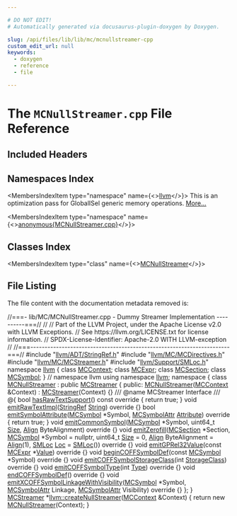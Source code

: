 ```yaml
---

# DO NOT EDIT!
# Automatically generated via docusaurus-plugin-doxygen by Doxygen.

slug: /api/files/lib/lib/mc/mcnullstreamer-cpp
custom_edit_url: null
keywords:
  - doxygen
  - reference
  - file

---
```





# The `MCNullStreamer.cpp` File Reference

<DoxygenPage pluginConfig={pluginConfig}>



## Included Headers

<IncludesList>
<IncludesListItem
  filePath="llvm/ADT/StringRef.h"
  permalink="/docs/api/files/include/include/llvm/include/llvm/adt/stringref-h"
  isLocal="true" />
<IncludesListItem
  filePath="llvm/MC/MCDirectives.h"
  permalink="/docs/api/files/include/include/llvm/include/llvm/mc/mcdirectives-h"
  isLocal="true" />
<IncludesListItem
  filePath="llvm/MC/MCStreamer.h"
  permalink="/docs/api/files/include/include/llvm/include/llvm/mc/mcstreamer-h"
  isLocal="true" />
<IncludesListItem
  filePath="llvm/Support/SMLoc.h"
  permalink="/docs/api/files/include/include/llvm/include/llvm/support/smloc-h"
  isLocal="true" />
</IncludesList>

## Namespaces Index

<MembersIndex>

<MembersIndexItem
  type="namespace"
  name={<><a href="/docs/api/namespaces/llvm">llvm</a></>}>
This is an optimization pass for GlobalISel generic memory operations. <a href="/docs/api/namespaces/llvm/#details">More...</a>
</MembersIndexItem>

<MembersIndexItem
  type="namespace"
  name={<><a href="/docs/api/namespaces/anonymous-mcnullstreamer-cpp-">anonymous&#123;MCNullStreamer.cpp&#125;</a></>}>
</MembersIndexItem>

</MembersIndex>

## Classes Index

<MembersIndex>

<MembersIndexItem
  type="class"
  name={<><a href="/docs/api/classes/anonymous-namespace-mcnullstreamer-cpp-/mcnullstreamer">MCNullStreamer</a></>}>
</MembersIndexItem>

</MembersIndex>


## File Listing

The file content with the documentation metadata removed is:

<ProgramListing>

<Link id="l00001" /><CodeLine lineNumber="1"><Highlight kind="comment">//===- lib/MC/MCNullStreamer.cpp - Dummy Streamer Implementation ----------===//</Highlight><Highlight kind="normal"></Highlight></CodeLine>
<Link id="l00002" /><CodeLine lineNumber="2"><Highlight kind="normal"></Highlight><Highlight kind="comment">//</Highlight><Highlight kind="normal"></Highlight></CodeLine>
<Link id="l00003" /><CodeLine lineNumber="3"><Highlight kind="normal"></Highlight><Highlight kind="comment">// Part of the LLVM Project, under the Apache License v2.0 with LLVM Exceptions.</Highlight><Highlight kind="normal"></Highlight></CodeLine>
<Link id="l00004" /><CodeLine lineNumber="4"><Highlight kind="normal"></Highlight><Highlight kind="comment">// See https://llvm.org/LICENSE.txt for license information.</Highlight><Highlight kind="normal"></Highlight></CodeLine>
<Link id="l00005" /><CodeLine lineNumber="5"><Highlight kind="normal"></Highlight><Highlight kind="comment">// SPDX-License-Identifier: Apache-2.0 WITH LLVM-exception</Highlight><Highlight kind="normal"></Highlight></CodeLine>
<Link id="l00006" /><CodeLine lineNumber="6"><Highlight kind="normal"></Highlight><Highlight kind="comment">//</Highlight><Highlight kind="normal"></Highlight></CodeLine>
<Link id="l00007" /><CodeLine lineNumber="7"><Highlight kind="normal"></Highlight><Highlight kind="comment">//===----------------------------------------------------------------------===//</Highlight><Highlight kind="normal"></Highlight></CodeLine>
<Link id="l00008" /><CodeLine lineNumber="8"><Highlight kind="normal"></Highlight></CodeLine>
<Link id="l00009" /><CodeLine lineNumber="9"><Highlight kind="normal"></Highlight><Highlight kind="preprocessor">#include &quot;<a href="/docs/api/files/include/include/llvm/include/llvm/adt/stringref-h">llvm/ADT/StringRef.h</a>&quot;</Highlight><Highlight kind="normal"></Highlight></CodeLine>
<Link id="l00010" /><CodeLine lineNumber="10"><Highlight kind="normal"></Highlight><Highlight kind="preprocessor">#include &quot;<a href="/docs/api/files/include/include/llvm/include/llvm/mc/mcdirectives-h">llvm/MC/MCDirectives.h</a>&quot;</Highlight><Highlight kind="normal"></Highlight></CodeLine>
<Link id="l00011" /><CodeLine lineNumber="11"><Highlight kind="normal"></Highlight><Highlight kind="preprocessor">#include &quot;<a href="/docs/api/files/include/include/llvm/include/llvm/mc/mcstreamer-h">llvm/MC/MCStreamer.h</a>&quot;</Highlight><Highlight kind="normal"></Highlight></CodeLine>
<Link id="l00012" /><CodeLine lineNumber="12"><Highlight kind="normal"></Highlight><Highlight kind="preprocessor">#include &quot;<a href="/docs/api/files/include/include/llvm/include/llvm/support/smloc-h">llvm/Support/SMLoc.h</a>&quot;</Highlight><Highlight kind="normal"></Highlight></CodeLine>
<Link id="l00013" /><CodeLine lineNumber="13"><Highlight kind="normal"></Highlight><Highlight kind="keyword">namespace </Highlight><Highlight kind="normal"><a href="/docs/api/namespaces/llvm">llvm</a> &#123;</Highlight></CodeLine>
<Link id="l00014" /><CodeLine lineNumber="14"><Highlight kind="normal"></Highlight><Highlight kind="keyword">class </Highlight><Highlight kind="normal"><a href="/docs/api/classes/llvm/mccontext">MCContext</a>;</Highlight></CodeLine>
<Link id="l00015" /><CodeLine lineNumber="15"><Highlight kind="normal"></Highlight><Highlight kind="keyword">class </Highlight><Highlight kind="normal"><a href="/docs/api/classes/llvm/mcexpr">MCExpr</a>;</Highlight></CodeLine>
<Link id="l00016" /><CodeLine lineNumber="16"><Highlight kind="normal"></Highlight><Highlight kind="keyword">class </Highlight><Highlight kind="normal"><a href="/docs/api/classes/llvm/mcsection">MCSection</a>;</Highlight></CodeLine>
<Link id="l00017" /><CodeLine lineNumber="17"><Highlight kind="normal"></Highlight><Highlight kind="keyword">class </Highlight><Highlight kind="normal"><a href="/docs/api/classes/llvm/mcsymbol">MCSymbol</a>;</Highlight></CodeLine>
<Link id="l00018" /><CodeLine lineNumber="18"><Highlight kind="normal">&#125; </Highlight><Highlight kind="comment">// namespace llvm</Highlight><Highlight kind="normal"></Highlight></CodeLine>
<Link id="l00019" /><CodeLine lineNumber="19"><Highlight kind="normal"></Highlight></CodeLine>
<Link id="l00020" /><CodeLine lineNumber="20"><Highlight kind="normal"></Highlight><Highlight kind="keyword">using namespace </Highlight><Highlight kind="normal"><a href="/docs/api/namespaces/llvm">llvm</a>;</Highlight></CodeLine>
<Link id="l00021" /><CodeLine lineNumber="21"><Highlight kind="normal"></Highlight></CodeLine>
<Link id="l00022" /><CodeLine lineNumber="22" lineLink="/docs/api/namespaces/anonymous-mcnullstreamer-cpp-"><Highlight kind="normal"></Highlight><Highlight kind="keyword">namespace </Highlight><Highlight kind="normal">&#123;</Highlight></CodeLine>
<Link id="l00023" /><CodeLine lineNumber="23"><Highlight kind="normal"></Highlight></CodeLine>
<Link id="l00024" /><CodeLine lineNumber="24" lineLink="/docs/api/classes/anonymous-namespace-mcnullstreamer-cpp-/mcnullstreamer"><Highlight kind="normal">  </Highlight><Highlight kind="keyword">class </Highlight><Highlight kind="normal"><a href="/docs/api/classes/anonymous-namespace-mcnullstreamer-cpp-/mcnullstreamer/#a84912b5a6e0a8871b250fec836c3a618">MCNullStreamer</a> : </Highlight><Highlight kind="keyword">public</Highlight><Highlight kind="normal"> <a href="/docs/api/classes/llvm/mcstreamer/#a91d427d805fbdbcddd4d6381bee35ba6">MCStreamer</a> &#123;</Highlight></CodeLine>
<Link id="l00025" /><CodeLine lineNumber="25"><Highlight kind="normal">  </Highlight><Highlight kind="keyword">public</Highlight><Highlight kind="normal">:</Highlight></CodeLine>
<Link id="l00026" /><CodeLine lineNumber="26" lineLink="/docs/api/classes/anonymous-namespace-mcnullstreamer-cpp-/mcnullstreamer/#a84912b5a6e0a8871b250fec836c3a618"><Highlight kind="normal">    <a href="/docs/api/classes/anonymous-namespace-mcnullstreamer-cpp-/mcnullstreamer/#a84912b5a6e0a8871b250fec836c3a618">MCNullStreamer</a>(<a href="/docs/api/classes/llvm/mccontext">MCContext</a> &amp;Context) : <a href="/docs/api/classes/llvm/mcstreamer/#a91d427d805fbdbcddd4d6381bee35ba6">MCStreamer</a>(Context) &#123;&#125;</Highlight></CodeLine>
<Link id="l00027" /><CodeLine lineNumber="27"><Highlight kind="normal"></Highlight><Highlight kind="comment"></Highlight></CodeLine>
<Link id="l00028" /><CodeLine lineNumber="28"><Highlight kind="comment">    /// @name MCStreamer Interface</Highlight></CodeLine>
<Link id="l00029" /><CodeLine lineNumber="29"><Highlight kind="comment">    /// @&#123;</Highlight><Highlight kind="normal"></Highlight></CodeLine>
<Link id="l00030" /><CodeLine lineNumber="30"><Highlight kind="normal"></Highlight></CodeLine>
<Link id="l00031" /><CodeLine lineNumber="31" lineLink="/docs/api/classes/anonymous-namespace-mcnullstreamer-cpp-/mcnullstreamer/#a8885d11e823a815894aba602ef8cf6e5"><Highlight kind="normal">    </Highlight><Highlight kind="keywordtype">bool</Highlight><Highlight kind="normal"> <a href="/docs/api/classes/anonymous-namespace-mcnullstreamer-cpp-/mcnullstreamer/#a8885d11e823a815894aba602ef8cf6e5">hasRawTextSupport</a>()</Highlight><Highlight kind="keyword"> const override </Highlight><Highlight kind="normal">&#123; </Highlight><Highlight kind="keywordflow">return</Highlight><Highlight kind="normal"> </Highlight><Highlight kind="keyword">true</Highlight><Highlight kind="normal">; &#125;</Highlight></CodeLine>
<Link id="l00032" /><CodeLine lineNumber="32" lineLink="/docs/api/classes/anonymous-namespace-mcnullstreamer-cpp-/mcnullstreamer/#ae4b88fe1344f93b81e844c35208789ab"><Highlight kind="normal">    </Highlight><Highlight kind="keywordtype">void</Highlight><Highlight kind="normal"> <a href="/docs/api/classes/anonymous-namespace-mcnullstreamer-cpp-/mcnullstreamer/#ae4b88fe1344f93b81e844c35208789ab">emitRawTextImpl</a>(<a href="/docs/api/classes/llvm/stringref">StringRef</a> <a href="/docs/api/namespaces/llvm/#ac226f3d2b9ca090171a8e0a8cb92c343a27118326006d3829667a400ad23d5d98">String</a>)</Highlight><Highlight kind="keyword"> override </Highlight><Highlight kind="normal">&#123;&#125;</Highlight></CodeLine>
<Link id="l00033" /><CodeLine lineNumber="33"><Highlight kind="normal"></Highlight></CodeLine>
<Link id="l00034" /><CodeLine lineNumber="34" lineLink="/docs/api/classes/anonymous-namespace-mcnullstreamer-cpp-/mcnullstreamer/#ad8e27c0b4a1c8dfed8fd6bc4d480caba"><Highlight kind="normal">    </Highlight><Highlight kind="keywordtype">bool</Highlight><Highlight kind="normal"> <a href="/docs/api/classes/anonymous-namespace-mcnullstreamer-cpp-/mcnullstreamer/#ad8e27c0b4a1c8dfed8fd6bc4d480caba">emitSymbolAttribute</a>(<a href="/docs/api/classes/llvm/mcsymbol">MCSymbol</a> &#42;Symbol,</Highlight></CodeLine>
<Link id="l00035" /><CodeLine lineNumber="35"><Highlight kind="normal">                             <a href="/docs/api/namespaces/llvm/#af74c787f7a33e251485729416d260243">MCSymbolAttr</a> <a href="/docs/api/classes/llvm/attribute">Attribute</a>)</Highlight><Highlight kind="keyword"> override </Highlight><Highlight kind="normal">&#123;</Highlight></CodeLine>
<Link id="l00036" /><CodeLine lineNumber="36"><Highlight kind="normal">      </Highlight><Highlight kind="keywordflow">return</Highlight><Highlight kind="normal"> </Highlight><Highlight kind="keyword">true</Highlight><Highlight kind="normal">;</Highlight></CodeLine>
<Link id="l00037" /><CodeLine lineNumber="37"><Highlight kind="normal">    &#125;</Highlight></CodeLine>
<Link id="l00038" /><CodeLine lineNumber="38"><Highlight kind="normal"></Highlight></CodeLine>
<Link id="l00039" /><CodeLine lineNumber="39" lineLink="/docs/api/classes/anonymous-namespace-mcnullstreamer-cpp-/mcnullstreamer/#a6f98cb95389edbaf12311a1879b2a77b"><Highlight kind="normal">    </Highlight><Highlight kind="keywordtype">void</Highlight><Highlight kind="normal"> <a href="/docs/api/classes/anonymous-namespace-mcnullstreamer-cpp-/mcnullstreamer/#a6f98cb95389edbaf12311a1879b2a77b">emitCommonSymbol</a>(<a href="/docs/api/classes/llvm/mcsymbol">MCSymbol</a> &#42;Symbol, uint64&#95;t <a href="/docs/api/files/lib/lib/analysis/inlineorder-cpp/#a7ee6f0cb51c3b9056199e9a0001fe8c3a6f6cb72d544962fa333e2e34ce64f719">Size</a>,</Highlight></CodeLine>
<Link id="l00040" /><CodeLine lineNumber="40"><Highlight kind="normal">                          <a href="/docs/api/structs/llvm/align">Align</a> ByteAlignment)</Highlight><Highlight kind="keyword"> override </Highlight><Highlight kind="normal">&#123;&#125;</Highlight></CodeLine>
<Link id="l00041" /><CodeLine lineNumber="41" lineLink="/docs/api/classes/anonymous-namespace-mcnullstreamer-cpp-/mcnullstreamer/#ab33cc96f4c8f896d801a11c5ef3bac20"><Highlight kind="normal">    </Highlight><Highlight kind="keywordtype">void</Highlight><Highlight kind="normal"> <a href="/docs/api/classes/anonymous-namespace-mcnullstreamer-cpp-/mcnullstreamer/#ab33cc96f4c8f896d801a11c5ef3bac20">emitZerofill</a>(<a href="/docs/api/classes/llvm/mcsection">MCSection</a> &#42;Section, <a href="/docs/api/classes/llvm/mcsymbol">MCSymbol</a> &#42;Symbol = </Highlight><Highlight kind="keyword">nullptr</Highlight><Highlight kind="normal">,</Highlight></CodeLine>
<Link id="l00042" /><CodeLine lineNumber="42"><Highlight kind="normal">                      uint64&#95;t <a href="/docs/api/files/lib/lib/analysis/inlineorder-cpp/#a7ee6f0cb51c3b9056199e9a0001fe8c3a6f6cb72d544962fa333e2e34ce64f719">Size</a> = 0, <a href="/docs/api/structs/llvm/align">Align</a> ByteAlignment = <a href="/docs/api/structs/llvm/align">Align</a>(1),</Highlight></CodeLine>
<Link id="l00043" /><CodeLine lineNumber="43"><Highlight kind="normal">                      <a href="/docs/api/classes/llvm/smloc">SMLoc</a> <a href="/docs/api/namespaces/llvm/loc">Loc</a> = <a href="/docs/api/classes/llvm/smloc">SMLoc</a>())</Highlight><Highlight kind="keyword"> override </Highlight><Highlight kind="normal">&#123;&#125;</Highlight></CodeLine>
<Link id="l00044" /><CodeLine lineNumber="44" lineLink="/docs/api/classes/anonymous-namespace-mcnullstreamer-cpp-/mcnullstreamer/#a61a28ad265baba2e22ed48dbdf55cdb8"><Highlight kind="normal">    </Highlight><Highlight kind="keywordtype">void</Highlight><Highlight kind="normal"> <a href="/docs/api/classes/anonymous-namespace-mcnullstreamer-cpp-/mcnullstreamer/#a61a28ad265baba2e22ed48dbdf55cdb8">emitGPRel32Value</a>(</Highlight><Highlight kind="keyword">const</Highlight><Highlight kind="normal"> <a href="/docs/api/classes/llvm/mcexpr">MCExpr</a> &#42;<a href="/docs/api/classes/llvm/value">Value</a>)</Highlight><Highlight kind="keyword"> override </Highlight><Highlight kind="normal">&#123;&#125;</Highlight></CodeLine>
<Link id="l00045" /><CodeLine lineNumber="45" lineLink="/docs/api/classes/anonymous-namespace-mcnullstreamer-cpp-/mcnullstreamer/#a2d8db9edcbe2a74d6483f16784ac43cb"><Highlight kind="normal">    </Highlight><Highlight kind="keywordtype">void</Highlight><Highlight kind="normal"> <a href="/docs/api/classes/anonymous-namespace-mcnullstreamer-cpp-/mcnullstreamer/#a2d8db9edcbe2a74d6483f16784ac43cb">beginCOFFSymbolDef</a>(</Highlight><Highlight kind="keyword">const</Highlight><Highlight kind="normal"> <a href="/docs/api/classes/llvm/mcsymbol">MCSymbol</a> &#42;Symbol)</Highlight><Highlight kind="keyword"> override </Highlight><Highlight kind="normal">&#123;&#125;</Highlight></CodeLine>
<Link id="l00046" /><CodeLine lineNumber="46" lineLink="/docs/api/classes/anonymous-namespace-mcnullstreamer-cpp-/mcnullstreamer/#ab8b2135127ccd95bba563390fc583df6"><Highlight kind="normal">    </Highlight><Highlight kind="keywordtype">void</Highlight><Highlight kind="normal"> <a href="/docs/api/classes/anonymous-namespace-mcnullstreamer-cpp-/mcnullstreamer/#ab8b2135127ccd95bba563390fc583df6">emitCOFFSymbolStorageClass</a>(</Highlight><Highlight kind="keywordtype">int</Highlight><Highlight kind="normal"> <a href="/docs/api/namespaces/llvm/xcoff/#abcfbfa374a3d08b4ee55f054ceb27a70">StorageClass</a>)</Highlight><Highlight kind="keyword"> override </Highlight><Highlight kind="normal">&#123;&#125;</Highlight></CodeLine>
<Link id="l00047" /><CodeLine lineNumber="47" lineLink="/docs/api/classes/anonymous-namespace-mcnullstreamer-cpp-/mcnullstreamer/#a4412c631137bab6b7f52fa185054600d"><Highlight kind="normal">    </Highlight><Highlight kind="keywordtype">void</Highlight><Highlight kind="normal"> <a href="/docs/api/classes/anonymous-namespace-mcnullstreamer-cpp-/mcnullstreamer/#a4412c631137bab6b7f52fa185054600d">emitCOFFSymbolType</a>(</Highlight><Highlight kind="keywordtype">int</Highlight><Highlight kind="normal"> <a href="/docs/api/classes/llvm/type">Type</a>)</Highlight><Highlight kind="keyword"> override </Highlight><Highlight kind="normal">&#123;&#125;</Highlight></CodeLine>
<Link id="l00048" /><CodeLine lineNumber="48" lineLink="/docs/api/classes/anonymous-namespace-mcnullstreamer-cpp-/mcnullstreamer/#a6f1975165865285e48a73c544153ed5a"><Highlight kind="normal">    </Highlight><Highlight kind="keywordtype">void</Highlight><Highlight kind="normal"> <a href="/docs/api/classes/anonymous-namespace-mcnullstreamer-cpp-/mcnullstreamer/#a6f1975165865285e48a73c544153ed5a">endCOFFSymbolDef</a>()</Highlight><Highlight kind="keyword"> override </Highlight><Highlight kind="normal">&#123;&#125;</Highlight></CodeLine>
<Link id="l00049" /><CodeLine lineNumber="49"><Highlight kind="normal">    </Highlight><Highlight kind="keywordtype">void</Highlight><Highlight kind="normal"></Highlight></CodeLine>
<Link id="l00050" /><CodeLine lineNumber="50" lineLink="/docs/api/classes/anonymous-namespace-mcnullstreamer-cpp-/mcnullstreamer/#aa0f4453c7521cb34d73981b718a56e9f"><Highlight kind="normal">    <a href="/docs/api/classes/anonymous-namespace-mcnullstreamer-cpp-/mcnullstreamer/#aa0f4453c7521cb34d73981b718a56e9f">emitXCOFFSymbolLinkageWithVisibility</a>(<a href="/docs/api/classes/llvm/mcsymbol">MCSymbol</a> &#42;Symbol, <a href="/docs/api/namespaces/llvm/#af74c787f7a33e251485729416d260243">MCSymbolAttr</a> Linkage,</Highlight></CodeLine>
<Link id="l00051" /><CodeLine lineNumber="51"><Highlight kind="normal">                                         <a href="/docs/api/namespaces/llvm/#af74c787f7a33e251485729416d260243">MCSymbolAttr</a> Visibility)</Highlight><Highlight kind="keyword"> override </Highlight><Highlight kind="normal">&#123;&#125;</Highlight></CodeLine>
<Link id="l00052" /><CodeLine lineNumber="52"><Highlight kind="normal">  &#125;;</Highlight></CodeLine>
<Link id="l00053" /><CodeLine lineNumber="53"><Highlight kind="normal"></Highlight></CodeLine>
<Link id="l00054" /><CodeLine lineNumber="54"><Highlight kind="normal">&#125;</Highlight></CodeLine>
<Link id="l00055" /><CodeLine lineNumber="55"><Highlight kind="normal"></Highlight></CodeLine>
<Link id="l00056" /><CodeLine lineNumber="56" lineLink="/docs/api/namespaces/llvm/#a4e46107a5ab09823ab3b860d45fdaabd"><Highlight kind="normal"><a href="/docs/api/classes/llvm/mcstreamer">MCStreamer</a> &#42;<a href="/docs/api/namespaces/llvm/#a4e46107a5ab09823ab3b860d45fdaabd">llvm::createNullStreamer</a>(<a href="/docs/api/classes/llvm/mccontext">MCContext</a> &amp;Context) &#123;</Highlight></CodeLine>
<Link id="l00057" /><CodeLine lineNumber="57"><Highlight kind="normal">  </Highlight><Highlight kind="keywordflow">return</Highlight><Highlight kind="normal"> </Highlight><Highlight kind="keyword">new</Highlight><Highlight kind="normal"> <a href="/docs/api/classes/anonymous-namespace-mcnullstreamer-cpp-/mcnullstreamer/#a84912b5a6e0a8871b250fec836c3a618">MCNullStreamer</a>(Context);</Highlight></CodeLine>
<Link id="l00058" /><CodeLine lineNumber="58"><Highlight kind="normal">&#125;</Highlight></CodeLine>

</ProgramListing>


</DoxygenPage>
